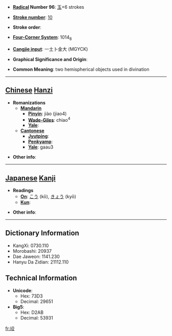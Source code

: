 * '''[[Wiktionary:Chinese radical index| Radical]] Number 96''': [[Wiktionary:Chinese radical index 玉|玉]]+6 strokes

* '''[[Wiktionary:Chinese total strokes index|Stroke number]]''': [[Wiktionary:Chinese total strokes index 10|10]]

* '''Stroke order''': 

* '''[[Wiktionary:Chinese four corner index|Four-Corner System]]''': 1014<sub>8</sub>

* '''[[Wiktionary:Chinese Cangjie index|Cangjie input]]''': 一土卜金大 (MGYCK)

* '''Graphical Significance and Origin''': 

* '''Common Meaning''': two hemispherical objects used in divination

----

== [[Chinese]] [[Hanzi]] ==

* '''Romanizations'''
** '''[[Mandarin]]'''
*** '''[[Pinyin]]''': jiào (jiao4)
*** '''[[Wade-Giles]]''': chiao<sup>4</sup>
*** '''[[Yale]]''': 
** '''[[Cantonese]]'''
*** '''[[Jyutping]]''':
*** '''[[Penkyamp]]''': 
*** '''[[Yale]]''': gaau3

* '''Other info''': 

----

== [[Japanese]] [[Kanji]] ==

* '''Readings'''
** '''[[On]]''': [[こう]] (kō), [[きょう]] (kyō)
** '''[[Kun]]''': 

* '''Other info''':  

----

== Dictionary Information ==

* KangXi: 0730.110
* Morobashi: 20937
* Dae Jaweon: 1141.230
* Hanyu Da Zidian: 21112.110

== Technical Information ==

* '''Unicode''':
** Hex: 73D3
** Decimal: 29651
* '''Big5''':
** Hex: D2AB
** Decimal: 53931

[[fr:珓]]